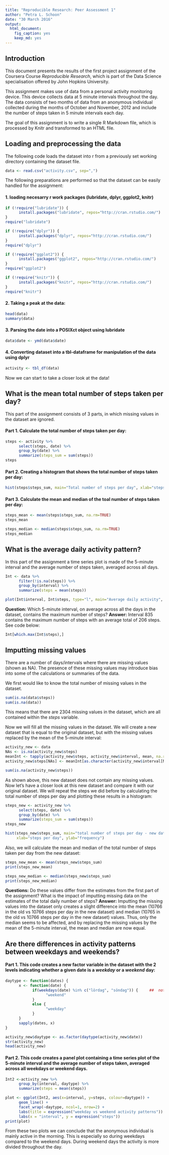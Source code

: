 ```yaml
---
title: "Reproducible Research: Peer Assessment 1"
author: "Petra L. Schoon"
date: "30 March 2016"
output: 
  html_document: 
    fig_caption: yes
    keep_md: yes
---
```


## Introduction

This document presents the results of the first project assignment of the Coursera Course *Reproducible Research*, which is part of the Data Science specialisation offered by John Hopkins University.  

This assignment makes use of data from a personal activity monitoring device. This device collects data at 5 minute intervals throughout the day. The data consists of two months of data from an anonymous individual collected during the months of October and November, 2012 and include the number of steps taken in 5 minute intervals each day.

The goal of this assignment is to write a single R Markdown file, which is processed by Knitr and transformed to an HTML file. 


## Loading and preprocessing the data

The following code loads the dataset into r from a previously set working directory containing the dataset file. 
```r
data <- read.csv("activity.csv", sep=",")
```

The following preparations are performed so that the dataset can be easily handled for the assignment:

#### 1. loading necesarry r work packages (lubridate, dplyr, ggplot2, knitr)
```r
if (!require("lubridate")) {
      install.packages("lubridate", repos="http://cran.rstudio.com/")
}
require("lubridate")

if (!require("dplyr")) {
      install.packages("dplyr", repos="http://cran.rstudio.com/")
}
require("dplyr")

if (!require("ggplot2")) {
      install.packages("ggplot2", repos="http://cran.rstudio.com/")
}
require("ggplot2")

if (!require("knitr")) {
      install.packages("knitr", repos="http://cran.rstudio.com/")
}
require("knitr")
```


#### 2. Taking a peak at the data:
```r
head(data)
summary(data)
```


#### 3. Parsing the date into a POSIXct object using lubridate
```r
data$date <- ymd(data$date)
```


#### 4. Converting dataset into a tbl-dataframe for manipulation of the data using dplyr
```r
activity <- tbl_df(data)
```


Now we can start to take a closer look at the data!



## What is the mean total number of steps taken per day?

This part of the assignment consists of 3 parts, in which missing values in the dataset are ignored.


#### Part 1. Calculate the total number of steps taken per day:

```r
steps <- activity %>% 
      select(steps, date) %>%
      group_by(date) %>%
      summarize(steps_sum = sum(steps))
steps
```


#### Part 2. Creating a histogram that shows the total number of steps taken per day:

```r
hist(steps$steps_sum, main="Total number of steps per day", xlab="steps per day", ylab="frequency")
```

#### Part 3. Calculate the mean and median of the toal number of steps taken per day:

```r
steps_mean <- mean(steps$steps_sum, na.rm=TRUE)
steps_mean                  

steps_median <- median(steps$steps_sum, na.rm=TRUE)
steps_median
```



## What is the average daily activity pattern?

In this part of the assignment a time series plot is made of the 5-minute interval and the average number of steps taken, averaged across all days.  

```r
Int <- data %>%
      filter(!is.na(steps)) %>%
      group_by(interval) %>%
      summarize(steps = mean(steps))

plot(Int$interval, Int$steps, type="l", main="Average daily activity", xlab="interval", ylab="steps")
```


**Question:** Which 5-minute interval, on average across all the days in the dataset, contains the maximum number of steps?
**Answer:**  Interval 835 contains the maximum number of steps with an average total of 206 steps. See code below:
```r
Int[which.max(Int$steps),]
```



## Imputting missing values

There are a number of days/intervals where there are missing values (shown as NA). The presence of these missing values may introduce bias into some of the calculations or summaries of the data. 

We first would like to know the total number of missing values in the dataset.

```r
sum(is.na(data$steps))
sum(is.na(data))
```

This means that there are 2304 missing values in the dataset, which are all contained within the *steps* variable.  


Now we will fill all the missing values in the dataset. We will create a new dataset that is equal to the original dataset, but with the missing values replaced by the mean of the 5-minute interval:
```r
activity_new <- data
NAs <- is.na(activity_new$steps)
meanInt <- tapply(activity_new$steps, activity_new$interval, mean, na.rm=TRUE)
activity_new$steps[NAs] <- meanInt[as.character(activity_new$interval[NAs])]

sum(is.na(activity_new$steps))         
```

As shown above, this new dataset does not contain any missing values.
Now let's have a closer look at this new dataset and compare it with our original dataset. We will repeat the steps we did before by calculating the total number of steps per day and plotting these results in a histogram: 

```r
steps_new <- activity_new %>% 
      select(steps, date) %>%
      group_by(date) %>%
      summarize(steps_sum = sum(steps))
steps_new

hist(steps_new$steps_sum, main="total number of steps per day - new dataset", 
     xlab="steps per day", ylab="frequency")
```

Also, we will calculate the mean and median of the total number of steps taken per day from the new dataset:
```r
steps_new_mean <- mean(steps_new$steps_sum)
print(steps_new_mean)                   

steps_new_median <- median(steps_new$steps_sum)
print(steps_new_median)
```

**Questions:** Do these values differ from the estimates from the first part of the assignment? What is the impact of imputting missing data on the estimates of the total daily number of steps?
**Answer:** Imputting the missing values into the dataset only creates a slight difference into the mean (10766 in the old vs 10766 steps per day in the new dataset) and median (10765 in the old vs 10766 steps per day in the new dataset) values. Thus, only the median seems to be affected, and by replacing the missing values by the mean of the 5-minute interval, the mean and median are now equal.  



## Are there differences in activity patterns between weekdays and weekends?

#### Part 1. This code creates a new factor variable in the dataset with the 2 levels indicating whether a given date is a *weekday* or a *weekend* day:
 
```r
daytype <- function(dates) {
      x <- function(date) {
            if(weekdays(date) %in% c("lördag", "söndag")) {     ##  note that the days are denoted in Swedish
                  "weekend"
            }
            else {
                  "weekday"
            }
      }
      sapply(dates, x)
}

activity_new$daytype <- as.factor(daytype(activity_new$date))
str(activity_new)
head(activity_new)
```


#### Part 2. This code creates a panel plot containing a time series plot of the 5-minute interval and the average number of steps taken, averaged across all weekdays or weekend days. 
 
```r
Int2 <-activity_new %>%
      group_by(interval, daytype) %>%
      summarize(steps = mean(steps))

plot <- ggplot(Int2, aes(x=interval, y=steps, colour=daytype)) +
      geom_line() +
      facet_wrap(~daytype, ncol=1, nrow=2) +
      labs(title = expression("weekday vs weekend activity patterns")) +
      labs(x = "interval", y = expression("steps"))
print(plot)
```


From these two plots we can conclude that the anonymous individual is mainly active in the morning. This is especially so during weekdays compared to the weekend days. During weekend days the activity is more divided throughout the day.
